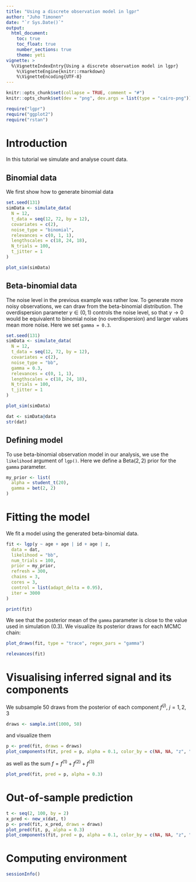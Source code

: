 ```yaml
---
title: "Using a discrete observation model in lgpr"
author: "Juho Timonen"
date: "`r Sys.Date()`"
output: 
  html_document:
    toc: true
    toc_float: true
    number_sections: true
    theme: yeti
vignette: >
  %\VignetteIndexEntry{Using a discrete observation model in lgpr}
    %\VignetteEngine{knitr::rmarkdown}
    %\VignetteEncoding{UTF-8}
---
```


```r
knitr::opts_chunk$set(collapse = TRUE, comment = "#")
knitr::opts_chunk$set(dev = "png", dev.args = list(type = "cairo-png"))
```

```r
require("lgpr")
require("ggplot2")
require("rstan")
```

# Introduction

In this tutorial we simulate and analyse count data.

## Binomial data 
We first show how to generate binomial data
```r
set.seed(131)
simData <- simulate_data(
  N = 12,
  t_data = seq(12, 72, by = 12),
  covariates = c(2),
  noise_type = "binomial",
  relevances = c(0, 1, 1),
  lengthscales = c(18, 24, 18),
  N_trials = 100,
  t_jitter = 1
)

plot_sim(simData)
```


## Beta-binomial data 
The noise level in the previous example was rather low. To generate more noisy observations, we can draw from the beta-binomial distribution.
The overdispersion parameter $\gamma \in (0,1)$ controls the noise level,
so that $\gamma \rightarrow 0$ would be equivalent to binomial noise (no overdispersion) and larger values mean more noise. Here we set `gamma = 0.3`.

```r
set.seed(131)
simData <- simulate_data(
  N = 12,
  t_data = seq(12, 72, by = 12),
  covariates = c(2),
  noise_type = "bb",
  gamma = 0.3,
  relevances = c(0, 1, 1),
  lengthscales = c(18, 24, 18),
  N_trials = 100,
  t_jitter = 1
)

plot_sim(simData)
```

```r
dat <- simData@data
str(dat)
```

## Defining model
To use beta-binomial observation model in our analysis, we use the
`likelihood` argument of `lgp()`. Here we define a $\text{Beta}(2,2)$ prior for
the `gamma` parameter.

```r
my_prior <- list(
  alpha = student_t(20),
  gamma = bet(2, 2)
)
```

# Fitting the model

We fit a model using the generated beta-binomial data.
```r
fit <- lgp(y ~ age + age | id + age | z,
  data = dat,
  likelihood = "bb",
  num_trials = 100,
  prior = my_prior,
  refresh = 300,
  chains = 3,
  cores = 3,
  control = list(adapt_delta = 0.95),
  iter = 3000
)
```

```r
print(fit)
```

We see that the posterior mean of the `gamma` parameter is close to the value used in simulation (0.3). We visualize its posterior draws for each MCMC chain:
```r
plot_draws(fit, type = "trace", regex_pars = "gamma")
```

```r
relevances(fit)
```

# Visualising inferred signal and its components

We subsample 50 draws from the posterior of each component $f^{(j)}$, $j=1,2,3$
```r
draws <- sample.int(1000, 50)
```

and visualize them
```r
p <- pred(fit, draws = draws)
plot_components(fit, pred = p, alpha = 0.1, color_by = c(NA, NA, "z", "z"))
```

as well as the sum $f = f^{(1)} + f^{(2)} + f^{(3)}$
```r
plot_pred(fit, pred = p, alpha = 0.3)
```

# Out-of-sample prediction

```r
t <- seq(2, 100, by = 2)
x_pred <- new_x(dat, t)
p <- pred(fit, x_pred, draws = draws)
plot_pred(fit, p, alpha = 0.3)
plot_components(fit, pred = p, alpha = 0.1, color_by = c(NA, NA, "z", "z"))
```

# Computing environment

```r
sessionInfo()
```
